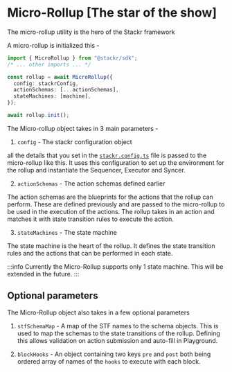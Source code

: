 # Micro-Rollup [The star of the show]

The micro-rollup utility is the hero of the Stackr framework

A micro-rollup is initialized this -

```ts [index.ts]
import { MicroRollup } from "@stackr/sdk";
/* ... other imports ... */

const rollup = await MicroRollup({
  config: stackrConfig,
  actionSchemas: [...actionSchemas],
  stateMachines: [machine],
});

await rollup.init();
```

The Micro-rollup object takes in 3 main parameters -

1. `config` - The stackr configuration object

all the details that you set in the [`stackr.config.ts`](/build/framework/config) file is passed to the micro-rollup like this. It uses this configuration to set up the environment for the rollup and instantiate the Sequencer, Executor and Syncer.

2. `actionSchemas` - The action schemas defined earlier

The action schemas are the blueprints for the actions that the rollup can perform. These are defined previously and are passed to the micro-rollup to be used in the execution of the actions. The rollup takes in an action and matches it with state transition rules to execute the action.

3. `stateMachines` - The state machine

The state machine is the heart of the rollup. It defines the state transition rules and the actions that can be performed in each state.

:::info
Currently the Micro-Rollup supports only 1 state machine. This will be extended in the future.
:::

## Optional parameters

The Micro-Rollup object also takes in a few optional parameters

1. `stfSchemaMap` - A map of the STF names to the schema objects. This is used to map the schemas to the state transitions of the rollup. Defining this allows validation on action submission and auto-fill in Playground.

2. `blockHooks` -  An object containing two keys `pre` and `post` both being ordered array of names of the `hooks` to execute with each block.